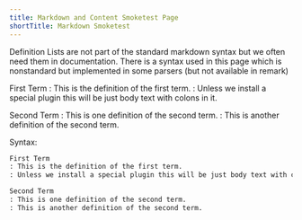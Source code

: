 ```yaml
---
title: Markdown and Content Smoketest Page
shortTitle: Markdown Smoketest
---
```


Definition Lists are not part of the standard markdown syntax but we often need them in documentation.
There is a syntax used in this page which is nonstandard but implemented in some parsers (but not available in remark)

First Term
: This is the definition of the first term.
: Unless we install a special plugin this will be just body text with colons in it.

Second Term
: This is one definition of the second term.
: This is another definition of the second term.

Syntax:

```md
First Term
: This is the definition of the first term.
: Unless we install a special plugin this will be just body text with colons in it.

Second Term
: This is one definition of the second term.
: This is another definition of the second term.
```
